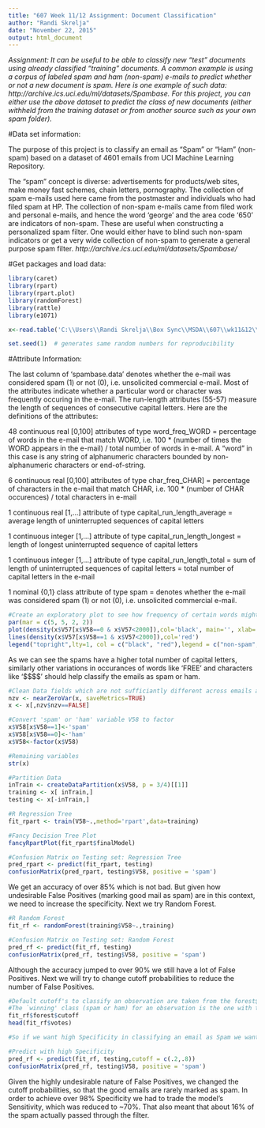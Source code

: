 ```yaml
---
title: "607 Week 11/12 Assignment: Document Classification"
author: "Randi Skrelja"
date: "November 22, 2015"
output: html_document
---
```


*Assignment: It can be useful to be able to classify new "test" documents using already classified "training" documents.  A common example is using a corpus of labeled spam and ham (non-spam) e-mails to predict whether or not a new document is spam.  Here is one example of such data: http://archive.ics.uci.edu/ml/datasets/Spambase. For this project, you can either use the above dataset to predict the class of new documents (either withheld from the training dataset or from another source such as your own spam folder).*

#Data set information:

The purpose of this project is to classify an email as "Spam" or "Ham" (non-spam) based on a dataset of 4601 emails from UCI Machine Learning Repository. 

The "spam" concept is diverse: advertisements for products/web sites, make money fast schemes, chain letters, pornography. The collection of spam e-mails used here came from the postmaster and individuals who had filed spam at HP. The collection of non-spam e-mails came from filed work and personal e-mails, and hence the word 'george' and the area code '650' are indicators of non-spam. These are useful when constructing a personalized spam filter. One would either have to blind such non-spam indicators or get a very wide collection of non-spam to generate a general purpose spam filter. 
*http://archive.ics.uci.edu/ml/datasets/Spambase/*

#Get packages and load data:

```r
library(caret)
library(rpart)
library(rpart.plot)
library(randomForest)
library(rattle)
library(e1071)

x<-read.table('C:\\Users\\Randi Skrelja\\Box Sync\\MSDA\\607\\wk11&12\\spambase.data', header = F, sep = ",")

set.seed(1)  # generates same random numbers for reproducibility
```

#Attribute Information:

The last column of 'spambase.data' denotes whether the e-mail was considered spam (1) or not (0), i.e. unsolicited commercial e-mail. Most of the attributes indicate whether a particular word or character was frequently occuring in the e-mail. The run-length attributes (55-57) measure the length of sequences of consecutive capital letters. Here are the definitions of the attributes: 

48 continuous real [0,100] attributes of type word_freq_WORD 
= percentage of words in the e-mail that match WORD, i.e. 100 * (number of times the WORD appears in the e-mail) / total number of words in e-mail. A "word" in this case is any string of alphanumeric characters bounded by non-alphanumeric characters or end-of-string. 

6 continuous real [0,100] attributes of type char_freq_CHAR] 
= percentage of characters in the e-mail that match CHAR, i.e. 100 * (number of CHAR occurences) / total characters in e-mail 

1 continuous real [1,...] attribute of type capital_run_length_average 
= average length of uninterrupted sequences of capital letters 

1 continuous integer [1,...] attribute of type capital_run_length_longest 
= length of longest uninterrupted sequence of capital letters 

1 continuous integer [1,...] attribute of type capital_run_length_total 
= sum of length of uninterrupted sequences of capital letters 
= total number of capital letters in the e-mail 

1 nominal {0,1} class attribute of type spam 
= denotes whether the e-mail was considered spam (1) or not (0), i.e. unsolicited commercial e-mail. 

```r
#Create an exploratory plot to see how frequency of certain words might flag an email as spam
par(mar = c(5, 5, 2, 2))
plot(density(x$V57[x$V58==0 & x$V57<2000]),col='black', main='', xlab='Total number of capital letters in the e-mail')
lines(density(x$V57[x$V58==1 & x$V57<2000]),col='red')
legend("topright",lty=1, col = c("black", "red"),legend = c("non-spam", "spam"))

```

As we can see the spams have a higher total number of capital letters, similarly other variations in occurances of words like 'FREE' and characters like '$$$$' should help classify the emails as spam or ham.

```r
#Clean Data fields which are not sufficiantly different across emails and won't be usefull in classification
nzv <- nearZeroVar(x, saveMetrics=TRUE)
x <- x[,nzv$nzv==FALSE]

#Convert 'spam' or 'ham' variable V58 to factor
x$V58[x$V58==1]<-'spam'
x$V58[x$V58==0]<-'ham'
x$V58<-factor(x$V58)

#Remaining variables
str(x)

#Partition Data
inTrain <- createDataPartition(x$V58, p = 3/4)[[1]]
training <- x[ inTrain,]
testing <- x[-inTrain,]

#R Regression Tree 
fit_rpart <- train(V58~.,method='rpart',data=training)

#Fancy Decision Tree Plot
fancyRpartPlot(fit_rpart$finalModel)

#Confusion Matrix on Testing set: Regression Tree
pred_rpart <- predict(fit_rpart, testing)
confusionMatrix(pred_rpart, testing$V58, positive = 'spam')
```

We get an accuracy of over 85% which is not bad. But given how undesirable False Positives (marking good mail as spam) are in this context, we need to increase the specificity. Next we try Random Forest.

```r
#R Random Forest
fit_rf <- randomForest(training$V58~.,training)

#Confusion Matrix on Testing set: Random Forest
pred_rf <- predict(fit_rf, testing)
confusionMatrix(pred_rf, testing$V58, positive = 'spam')
```

Although the accuracy jumped to over 90% we still have a lot of False Positives. Next we will try to change cutoff probabilities to reduce the number of False Positives.

```r
#Default cutoff's to classify an observation are taken from the forest$cutoff component of the model object (0.5,0.5)
#The `winning' class (spam or ham) for an observation is the one with the maximum ratio of proportion of votes to cutoff. 
fit_rf$forest$cutoff
head(fit_rf$votes)

#So if we want high Specificity in classifying an email as Spam we want the cutoff for the spam class to be high i.e. (0.1,0.9)

#Predict with high Specificity
pred_rf <- predict(fit_rf, testing,cutoff = c(.2,.8))
confusionMatrix(pred_rf, testing$V58, positive = 'spam')
```

Given the highly undesirable nature of False Positives, we changed the cutoff probabilities, so that the good emails are rarely marked as spam. In order to achieve over 98% Specificity we had to trade the model's Sensitivity, which was reduced to ~70%. That also meant that about 16% of the spam actually passed through the filter.

